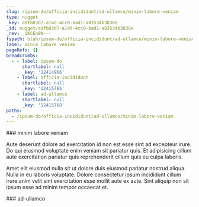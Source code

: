 ```yaml
---
slug: /ipsum-do/officia-incididunt/ad-ullamco/minim-labore-veniam
type: nugget
_key: a9fb83d7-a14d-4cc0-bad1-a83534b3838e
_id: nugget/a9fb83d7-a14d-4cc0-bad1-a83534b3838e
_rev: _iKCEn8W---
fspath: blah/ipsum-do/officia-incididunt/ad-ullamco/minim-labore-veniam.md
label: minim labore veniam
pageRefs: {}
breadcrumbs:
  - - label: ipsum-do
      shortlabel: null
      _key: '12414966'
    - label: officia-incididunt
      shortlabel: null
      _key: '12415765'
    - label: ad-ullamco
      shortlabel: null
      _key: '12415768'
paths:
  - /ipsum-do/officia-incididunt/ad-ullamco/minim-labore-veniam
---
```


<NuggetArea>
<Nugget slug="/ipsum-do/officia-incididunt/ad-ullamco/minim-labore-veniam" type="nugget" _key="a9fb83d7-a14d-4cc0-bad1-a83534b3838e" _id="nugget/a9fb83d7-a14d-4cc0-bad1-a83534b3838e" _rev="_iKCEn8W---" fspath="blah/ipsum-do/officia-incididunt/ad-ullamco/minim-labore-veniam.md" label="minim labore veniam" paths="/ipsum-do/officia-incididunt/ad-ullamco/minim-labore-veniam">
<NuggetBody>
### minim labore veniam

Aute deserunt dolore ad exercitation id non est esse sint ad excepteur irure. Do qui eiusmod voluptate enim veniam sit pariatur quis. Et adipisicing cillum aute exercitation pariatur quis reprehenderit cillum quis eu culpa laboris.

Amet elit eiusmod nulla sit ut dolore duis eiusmod pariatur nostrud aliqua. Nulla in eu laboris voluptate. Dolore consectetur ipsum incididunt cillum irure anim velit sint exercitation esse mollit aute ex aute. Sint aliquip non sit ipsum esse ad minim tempor occaecat et.

</NuggetBody>
<Breadcrumbs>
<Crumbs>
<Crumb _key="12414966" label="ipsum-do" /><Crumb _key="12415765" label="officia-incididunt" /><Crumb _key="12415768" label="ad-ullamco" />
</Crumbs>
</Breadcrumbs>
</Nugget>

<NuggetsInbound>
</NuggetsInbound>
<NuggetsOutbound>
</NuggetsOutbound>
</NuggetArea>
<PassagesInbound>
<Passage direction="inbound" type="passage" _key="12415768" _id="passage/12415768" _rev="_iKCEn8S---" label="ad-ullamco" passage="ad-ullamco" fspath="blah/ipsum-do/officia-incididunt/ad-ullamco" paths="/ipsum-do/officia-incididunt/ad-ullamco" slug="/ipsum-do/officia-incididunt/ad-ullamco">
<NuggetBody>
### ad-ullamco

</NuggetBody>
<Breadcrumbs>
<Crumbs>
<Crumb _key="12414966" label="ipsum-do" /><Crumb _key="12415765" label="officia-incididunt" />
</Crumbs>
</Breadcrumbs>
</Passage>

</PassagesInbound>
<PassagesOutbound>
</PassagesOutbound>